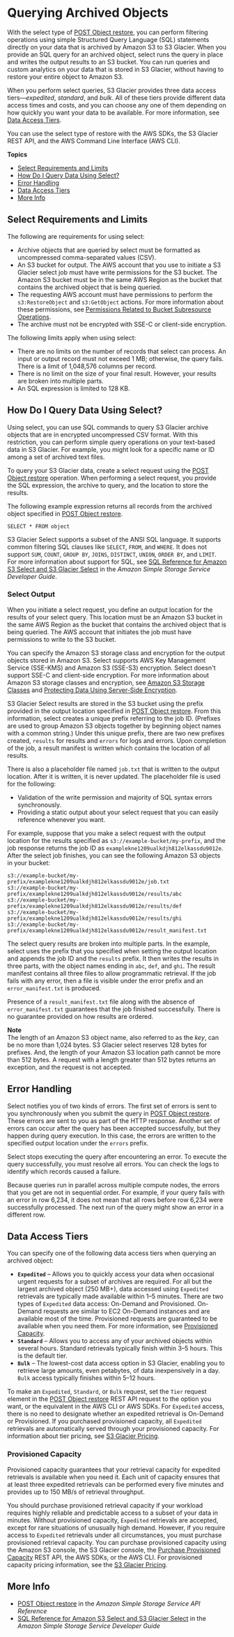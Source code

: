 # Querying Archived Objects<a name="querying-glacier-archives"></a>

With the select type of [POST Object restore](https://docs.aws.amazon.com/AmazonS3/latest/API/RESTObjectPOSTrestore.html), you can perform filtering operations using simple Structured Query Language \(SQL\) statements directly on your data that is archived by Amazon S3 to S3 Glacier\. When you provide an SQL query for an archived object, select runs the query in place and writes the output results to an S3 bucket\. You can run queries and custom analytics on your data that is stored in S3 Glacier, without having to restore your entire object to Amazon S3\.

When you perform select queries, S3 Glacier provides three data access tiers—*expedited*, *standard*, and *bulk*\. All of these tiers provide different data access times and costs, and you can choose any one of them depending on how quickly you want your data to be available\. For more information, see [Data Access Tiers](#querying-glacier-archives-access-tiers)\.

You can use the select type of restore with the AWS SDKs, the S3 Glacier REST API, and the AWS Command Line Interface \(AWS CLI\)\.

**Topics**
+ [Select Requirements and Limits](#glacier-select-requirements-and-limits)
+ [How Do I Query Data Using Select?](#glacier-select-restrictions)
+ [Error Handling](#glacier-select-access-control)
+ [Data Access Tiers](#querying-glacier-archives-access-tiers)
+ [More Info](#querying-glacier-archives-more-info)

## Select Requirements and Limits<a name="glacier-select-requirements-and-limits"></a>

The following are requirements for using select:
+ Archive objects that are queried by select must be formatted as uncompressed comma\-separated values \(CSV\)\. 
+ An S3 bucket for output\. The AWS account that you use to initiate a S3 Glacier select job must have write permissions for the S3 bucket\. The Amazon S3 bucket must be in the same AWS Region as the bucket that contains the archived object that is being queried\.
+ The requesting AWS account must have permissions to perform the `s3:RestoreObject` and `s3:GetObject` actions\. For more information about these permissions, see [Permissions Related to Bucket Subresource Operations](using-with-s3-actions.md#using-with-s3-actions-related-to-bucket-subresources)\. 
+ The archive must not be encrypted with SSE\-C or client\-side encryption\. 

The following limits apply when using select:
+ There are no limits on the number of records that select can process\. An input or output record must not exceed 1 MB; otherwise, the query fails\. There is a limit of 1,048,576 columns per record\.
+ There is no limit on the size of your final result\. However, your results are broken into multiple parts\. 
+ An SQL expression is limited to 128 KB\.

## How Do I Query Data Using Select?<a name="glacier-select-restrictions"></a>

Using select, you can use SQL commands to query S3 Glacier archive objects that are in encrypted uncompressed CSV format\. With this restriction, you can perform simple query operations on your text\-based data in S3 Glacier\. For example, you might look for a specific name or ID among a set of archived text files\. 

To query your S3 Glacier data, create a select request using the [POST Object restore](https://docs.aws.amazon.com/AmazonS3/latest/API/RESTObjectPOSTrestore.html) operation\. When performing a select request, you provide the SQL expression, the archive to query, and the location to store the results\. 

The following example expression returns all records from the archived object specified in [POST Object restore](https://docs.aws.amazon.com/AmazonS3/latest/API/RESTObjectPOSTrestore.html)\.

```
SELECT * FROM object
```

S3 Glacier Select supports a subset of the ANSI SQL language\. It supports common filtering SQL clauses like `SELECT`, `FROM`, and `WHERE`\. It does not support `SUM`, `COUNT`, `GROUP BY`, `JOINS`, `DISTINCT`, `UNION`, `ORDER BY`, and `LIMIT`\. For more information about support for SQL, see [SQL Reference for Amazon S3 Select and S3 Glacier Select](https://docs.aws.amazon.com/AmazonS3/latest/dev/s3-glacier-select-sql-reference.html) in the *Amazon Simple Storage Service Developer Guide*\.

### Select Output<a name="glacier-select-output"></a>

When you initiate a select request, you define an output location for the results of your select query\. This location must be an Amazon S3 bucket in the same AWS Region as the bucket that contains the archived object that is being queried\. The AWS account that initiates the job must have permissions to write to the S3 bucket\. 

You can specify the Amazon S3 storage class and encryption for the output objects stored in Amazon S3\. Select supports AWS Key Management Service \(SSE\-KMS\) and Amazon S3 \(SSE\-S3\) encryption\. Select doesn't support SSE\-C and client\-side encryption\. For more information about Amazon S3 storage classes and encryption, see [Amazon S3 Storage Classes](storage-class-intro.md) and [Protecting Data Using Server\-Side Encryption](serv-side-encryption.md)\.

S3 Glacier Select results are stored in the S3 bucket using the prefix provided in the output location specified in [POST Object restore](https://docs.aws.amazon.com/AmazonS3/latest/API/RESTObjectPOSTrestore.html)\. From this information, select creates a unique prefix referring to the job ID\. \(Prefixes are used to group Amazon S3 objects together by beginning object names with a common string\.\) Under this unique prefix, there are two new prefixes created, `results` for results and `errors` for logs and errors\. Upon completion of the job, a result manifest is written which contains the location of all results\.

There is also a placeholder file named `job.txt` that is written to the output location\. After it is written, it is never updated\. The placeholder file is used for the following:
+ Validation of the write permission and majority of SQL syntax errors synchronously\. 
+ Providing a static output about your select request that you can easily reference whenever you want\. 

For example, suppose that you make a select request with the output location for the results specified as `s3://example-bucket/my-prefix`, and the job response returns the job ID as `examplekne1209ualkdjh812elkassdu9012e`\. After the select job finishes, you can see the following Amazon S3 objects in your bucket:

```
s3://example-bucket/my-prefix/examplekne1209ualkdjh812elkassdu9012e/job.txt
s3://example-bucket/my-prefix/examplekne1209ualkdjh812elkassdu9012e/results/abc
s3://example-bucket/my-prefix/examplekne1209ualkdjh812elkassdu9012e/results/def
s3://example-bucket/my-prefix/examplekne1209ualkdjh812elkassdu9012e/results/ghi
s3://example-bucket/my-prefix/examplekne1209ualkdjh812elkassdu9012e/result_manifest.txt
```

The select query results are broken into multiple parts\. In the example, select uses the prefix that you specified when setting the output location and appends the job ID and the `results` prefix\. It then writes the results in three parts, with the object names ending in `abc`, `def`, and `ghi`\. The result manifest contains all three files to allow programmatic retrieval\. If the job fails with any error, then a file is visible under the error prefix and an `error_manifest.txt` is produced\.

Presence of a `result_manifest.txt` file along with the absence of `error_manifest.txt` guarantees that the job finished successfully\. There is no guarantee provided on how results are ordered\.

**Note**  
The length of an Amazon S3 object name, also referred to as the *key*, can be no more than 1,024 bytes\. S3 Glacier select reserves 128 bytes for prefixes\. And, the length of your Amazon S3 location path cannot be more than 512 bytes\. A request with a length greater than 512 bytes returns an exception, and the request is not accepted\.

## Error Handling<a name="glacier-select-access-control"></a>

Select notifies you of two kinds of errors\. The first set of errors is sent to you synchronously when you submit the query in [POST Object restore](https://docs.aws.amazon.com/AmazonS3/latest/API/RESTObjectPOSTrestore.html)\. These errors are sent to you as part of the HTTP response\. Another set of errors can occur after the query has been accepted successfully, but they happen during query execution\. In this case, the errors are written to the specified output location under the `errors` prefix\.

Select stops executing the query after encountering an error\. To execute the query successfully, you must resolve all errors\. You can check the logs to identify which records caused a failure\. 

Because queries run in parallel across multiple compute nodes, the errors that you get are not in sequential order\. For example, if your query fails with an error in row 6,234, it does not mean that all rows before row 6,234 were successfully processed\. The next run of the query might show an error in a different row\. 

## Data Access Tiers<a name="querying-glacier-archives-access-tiers"></a>

You can specify one of the following data access tiers when querying an archived object: 
+ **`Expedited`** – Allows you to quickly access your data when occasional urgent requests for a subset of archives are required\. For all but the largest archived object \(250 MB\+\), data accessed using `Expedited` retrievals are typically made available within 1–5 minutes\. There are two types of `Expedited` data access: On\-Demand and Provisioned\. On\-Demand requests are similar to EC2 On\-Demand instances and are available most of the time\. Provisioned requests are guaranteed to be available when you need them\. For more information, see [Provisioned Capacity](#querying-glacier-archives-expedited-capacity)\. 
+ **`Standard`** – Allows you to access any of your archived objects within several hours\. Standard retrievals typically finish within 3–5 hours\. This is the default tier\.
+ **`Bulk`** – The lowest\-cost data access option in S3 Glacier, enabling you to retrieve large amounts, even petabytes, of data inexpensively in a day\. `Bulk` access typically finishes within 5–12 hours\. 

To make an `Expedited`, `Standard`, or `Bulk` request, set the `Tier` request element in the [POST Object restore](https://docs.aws.amazon.com/AmazonS3/latest/API/RESTObjectPOSTrestore.html) REST API request to the option you want, or the equivalent in the AWS CLI or AWS SDKs\. For `Expedited` access, there is no need to designate whether an expedited retrieval is On\-Demand or Provisioned\. If you purchased provisioned capacity, all `Expedited` retrievals are automatically served through your provisioned capacity\. For information about tier pricing, see [S3 Glacier Pricing](http://aws.amazon.com/glacier/pricing/)\.

### Provisioned Capacity<a name="querying-glacier-archives-expedited-capacity"></a>

Provisioned capacity guarantees that your retrieval capacity for expedited retrievals is available when you need it\. Each unit of capacity ensures that at least three expedited retrievals can be performed every five minutes and provides up to 150 MB/s of retrieval throughput\.

You should purchase provisioned retrieval capacity if your workload requires highly reliable and predictable access to a subset of your data in minutes\. Without provisioned capacity, `Expedited` retrievals are accepted, except for rare situations of unusually high demand\. However, if you require access to `Expedited` retrievals under all circumstances, you must purchase provisioned retrieval capacity\. You can purchase provisioned capacity using the Amazon S3 console, the S3 Glacier console, the [Purchase Provisioned Capacity](https://docs.aws.amazon.com/amazonglacier/latest/dev/api-PurchaseProvisionedCapacity.html) REST API, the AWS SDKs, or the AWS CLI\. For provisioned capacity pricing information, see the [S3 Glacier Pricing](https://aws.amazon.com/glacier/pricing/)\. 

## More Info<a name="querying-glacier-archives-more-info"></a>
+ [POST Object restore](https://docs.aws.amazon.com/AmazonS3/latest/API/RESTObjectPOSTrestore.html) in the *Amazon Simple Storage Service API Reference*
+ [SQL Reference for Amazon S3 Select and S3 Glacier Select](https://docs.aws.amazon.com/AmazonS3/latest/dev/s3-glacier-select-sql-reference.html) in the *Amazon Simple Storage Service Developer Guide*